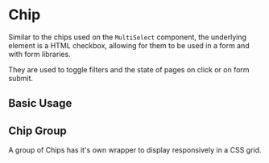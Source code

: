 
<Meta of={ChipStories} />

# Chip

Similar to the chips used on the `MultiSelect` component, the underlying element is a HTML checkbox, allowing for them to be used in a form and with form libraries.

They are used to toggle filters and the state of pages on click or on form submit.

## Basic Usage

<Canvas of={ChipStories.BasicUsage} />

<RenderHtmlMarkup component="Chip" story="Basic Usage" />

## Chip Group

A group of Chips has it's own wrapper to display responsively in a CSS grid.

<Canvas of={ChipStories.ChipGroupUsage} />

<RenderHtmlMarkup component="Chip" story="Chip Group Usage" />
